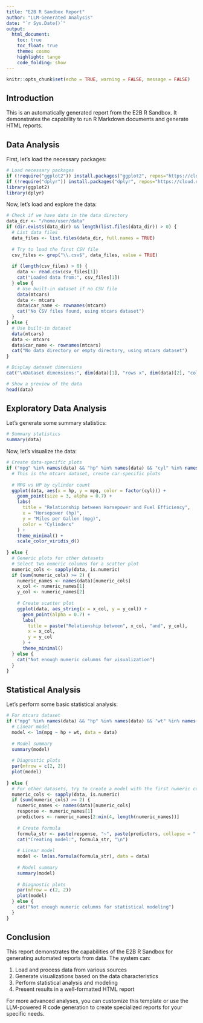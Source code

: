 ```yaml
---
title: "E2B R Sandbox Report"
author: "LLM-Generated Analysis"
date: "`r Sys.Date()`"
output:
  html_document:
    toc: true
    toc_float: true
    theme: cosmo
    highlight: tango
    code_folding: show
---
```


```r
knitr::opts_chunk$set(echo = TRUE, warning = FALSE, message = FALSE)
```

## Introduction

This is an automatically generated report from the E2B R Sandbox. It demonstrates the capability to run R Markdown documents and generate HTML reports.

## Data Analysis

First, let's load the necessary packages:

```r
# Load necessary packages
if (!require("ggplot2")) install.packages("ggplot2", repos="https://cloud.r-project.org/")
if (!require("dplyr")) install.packages("dplyr", repos="https://cloud.r-project.org/")
library(ggplot2)
library(dplyr)
```

Now, let's load and explore the data:

```r
# Check if we have data in the data directory
data_dir <- "/home/user/data"
if (dir.exists(data_dir) && length(list.files(data_dir)) > 0) {
  # List data files
  data_files <- list.files(data_dir, full.names = TRUE)
  
  # Try to load the first CSV file
  csv_files <- grep("\\.csv$", data_files, value = TRUE)
  
  if (length(csv_files) > 0) {
    data <- read.csv(csv_files[1])
    cat("Loaded data from:", csv_files[1])
  } else {
    # Use built-in dataset if no CSV file
    data(mtcars)
    data <- mtcars
    data$car_name <- rownames(mtcars)
    cat("No CSV files found, using mtcars dataset")
  }
} else {
  # Use built-in dataset
  data(mtcars)
  data <- mtcars
  data$car_name <- rownames(mtcars)
  cat("No data directory or empty directory, using mtcars dataset")
}

# Display dataset dimensions
cat("\nDataset dimensions:", dim(data)[1], "rows x", dim(data)[2], "columns\n")

# Show a preview of the data
head(data)
```

## Exploratory Data Analysis

Let's generate some summary statistics:

```r
# Summary statistics
summary(data)
```

Now, let's visualize the data:

```r
# Create data-specific plots
if ("mpg" %in% names(data) && "hp" %in% names(data) && "cyl" %in% names(data)) {
  # This is the mtcars dataset, create car-specific plots
  
  # MPG vs HP by cylinder count
  ggplot(data, aes(x = hp, y = mpg, color = factor(cyl))) +
    geom_point(size = 3, alpha = 0.7) +
    labs(
      title = "Relationship between Horsepower and Fuel Efficiency",
      x = "Horsepower (hp)",
      y = "Miles per Gallon (mpg)",
      color = "Cylinders"
    ) +
    theme_minimal() +
    scale_color_viridis_d()
  
} else {
  # Generic plots for other datasets
  # Select two numeric columns for a scatter plot
  numeric_cols <- sapply(data, is.numeric)
  if (sum(numeric_cols) >= 2) {
    numeric_names <- names(data)[numeric_cols]
    x_col <- numeric_names[1]
    y_col <- numeric_names[2]
    
    # Create scatter plot
    ggplot(data, aes_string(x = x_col, y = y_col)) +
      geom_point(alpha = 0.7) +
      labs(
        title = paste("Relationship between", x_col, "and", y_col),
        x = x_col,
        y = y_col
      ) +
      theme_minimal()
  } else {
    cat("Not enough numeric columns for visualization")
  }
}
```

## Statistical Analysis

Let's perform some basic statistical analysis:

```r
# For mtcars dataset
if ("mpg" %in% names(data) && "hp" %in% names(data) && "wt" %in% names(data)) {
  # Linear model
  model <- lm(mpg ~ hp + wt, data = data)
  
  # Model summary
  summary(model)
  
  # Diagnostic plots
  par(mfrow = c(2, 2))
  plot(model)
  
} else {
  # For other datasets, try to create a model with the first numeric column as response
  numeric_cols <- sapply(data, is.numeric)
  if (sum(numeric_cols) >= 2) {
    numeric_names <- names(data)[numeric_cols]
    response <- numeric_names[1]
    predictors <- numeric_names[2:min(4, length(numeric_names))]
    
    # Create formula
    formula_str <- paste(response, "~", paste(predictors, collapse = " + "))
    cat("Creating model:", formula_str, "\n")
    
    # Linear model
    model <- lm(as.formula(formula_str), data = data)
    
    # Model summary
    summary(model)
    
    # Diagnostic plots
    par(mfrow = c(2, 2))
    plot(model)
  } else {
    cat("Not enough numeric columns for statistical modeling")
  }
}
```

## Conclusion

This report demonstrates the capabilities of the E2B R Sandbox for generating automated reports from data. The system can:

1. Load and process data from various sources
2. Generate visualizations based on the data characteristics
3. Perform statistical analysis and modeling
4. Present results in a well-formatted HTML report

For more advanced analyses, you can customize this template or use the LLM-powered R code generation to create specialized reports for your specific needs.
